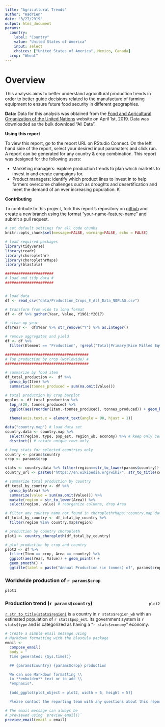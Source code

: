 ```yaml
---
title: "Agricultural Trends"
author: "Hadrien"
date: "3/27/2019"
output: html_document
params:
  country:
    label: "Country"
    value: "United States of America"
    input: select
    choices: ["United States of America", Mexico, Canada]
  crop: "Wheat"
---
```


# Overview 

This analysis aims to better understand agricultural production trends in order to better guide decisions related to the manufacture of farming equipment to ensure future food security in different geographies.


**Data:** Data for this analysis was obtained from the [Food and Agricultural Organization of the United Nations](http://www.fao.org/faostat/en/#data/QC) website on April 1st, 2019. Data was downloaded as the bulk download "All Data".

**Using this report** 

To view this report, go to the report URL on RStudio Connect. On the left hand side of the report, select your desired input paramaters and click run. A report can be generated for any country & crop combination. This report was designed for the following users: 

- Marketing managers: explore production trends to plan which markets to invest in and create campaigns for. 
- Product managers: identify which product lines to invest in to help farmers overcome challenges such as droughts and desertification and meet the demand of an ever increasing population. K

**Contributing** 

To contribute to this project, fork this report's repository on [github](https://github.com/hdykiel/paramaterized-report-agriculture/commits/master) and create a new branch using the format "your-name-feature-name" and submit a pull request.


```r
# set default settings for all code chunks
knitr::opts_chunk$set(message=FALSE, warning=FALSE, echo = FALSE)

# load required packages
library(tidyverse)
library(readr)
library(choroplethr)
library(choroplethrMaps)
library(blastula)
```


```r

######################
# load and tidy data #
######################


# load data
df <- read_csv("data/Production_Crops_E_All_Data_NOFLAG.csv")

# transform from wide to long format
df <- df %>% gather(Year, Value, Y1961:Y2017)

# clean up year
df$Year <-  df$Year %>% str_remove("Y") %>% as.integer()

# remove aggregates and yield
df <- df %>% 
  filter(Element == "Production", !grepl("Total|Primary|Rice Milled Eqv", Item))


```



```r

######################################
# Top production by crop (worldwide) #
######################################

# summarize by food item
df_total_production <-  df %>%
  group_by(Item) %>%
  summarise(tonnes_produced = sum(na.omit(Value)))

# total production by crop barplot
ggplot <- df_total_production %>%
  top_n(20, tonnes_produced) %>%
  ggplot(aes(reorder(Item,-tonnes_produced), tonnes_produced)) + geom_bar(stat =
                                                                            "identity") +
  theme(axis.text.x = element_text(angle = 90, hjust = 1))


```


```r
data("country.map") # load data set
country.data <- country.map %>%
  select(region, type, pop_est, region_wb, economy) %>% # keep only certain metrics
  distinct() # retain unique rows only

# keep stats for selected countries only
country <- params$country
crop <- params$crop

stats <- country.data %>% filter(region==str_to_lower(params$country))
country_url <- paste0("https://en.wikipedia.org/wiki/", str_to_title(country))
```




```r

# summarize total production by country
df_total_by_country <- df %>%
  group_by(Area) %>%
  summarize(value = sum(na.omit(Value))) %>%
  mutate(region = str_to_lower(Area)) %>% 
  select(region, value) # reorganize columns, drop Area

# filter any country name not found in choroplethrMaps::country.map data frame
df_total_by_country <- df_total_by_country %>%
  filter(region %in% country.map$region)

# production by country choropleth
plot1 <- country_choropleth(df_total_by_country)


```


 
```r

# plot production by crop and country
plot2 <- df %>%
  filter(Item == crop, Area == country) %>%
  ggplot(aes(Year, Value)) + geom_point() +
  geom_smooth() +
  ggtitle(label = paste("Annual Production (in tonnes) of", params$crop, "in", params$country))
```


### Worldwide production of `r params$crop`


```r
plot1
```

 

<div style="float:right; margin-left: 10%;">

```r
plot2
```

</div> 

### Production trend (`r params$country`)

 
[`r str_to_title(stats$region)`](`r country_url`) is a country in `r stats$region_wb` with an estimated population of `r stats$pop_est`. Its government system is `r stats$type` and is categorized as having a "`r stats$economy`" economy.


```r

# Create a simple email message using
# Markdown formatting with the blastula package
email <-
  compose_email(
  body = "
  Time generated: {Sys.time()}

  ## {params$country} {params$crop} production

  We can use Markdown formatting \\
  to **embolden** text or to add \\
  *emphasis*.
  
  {add_ggplot(plot_object = plot2, width = 5, height = 5)}

  Please contact the reporting team with any questions about this report.")

# The email message can always be
# previewed using `preview_email()`
preview_email(email = email)



```

